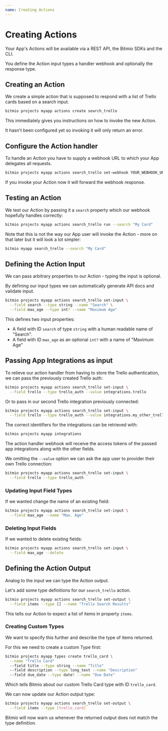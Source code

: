 ```yaml
---
name: Creating Actions
---
```


# Creating Actions

Your App's Actions will be available via a REST API, the Bitmio SDKs and the CLI.

You define the Action input types a handler webhook and optionally the response type.

## Creating an Action

We create a simple action that is supposed to respond with a list of Trello cards based on a search input.

``` bash
bitmio projects myapp actions create search_trello
```

This immediately gives you instructions on how to invoke the new Action.

It hasn't been configured yet so invoking it will only return an error.

## Configure the Action handler

To handle an Action you have to supply a webhook URL to which your App delegates all requests.

``` bash
bitmio projects myapp actions search_trello set-webhook YOUR_WEBHOOK_URL
```

If you invoke your Action now it will forward the webhook response.

## Testing an Action

We test our Action by passing it a `search` property which our webhook hopefully handles correctly:

``` bash
bitmio projects myapp actions search_trello run --search "My Card"
```

Note that this is not the way our App user will invoke the Action - more on that later but it will look a lot simpler:

``` bash
bitmio myapp search_trello --search "My Card"
```

## Defining the Action Input

We can pass arbitrary properties to our Action - typing the input is optional.

By defining our input types we can automatically generate API docs and validate input.

``` bash
bitmio projects myapp actions search_trello set-input \
  --field search --type string --name "Search" \
  --field max_age --type int? --name "Maximum Age"
```

This defines two input properties:

- A field with ID `search` of type `string` with a human readable name of "Search".
- A field with ID `max_age` as an optional `int?` with a name of "Maximum Age"

## Passing App Integrations as input

To relieve our action handler from having to store the Trello authentication, we can pass the previously created Trello auth:

``` bash
bitmio projects myapp actions search_trello set-input \
  --field trello --type trello_auth --value integrations.trello
```

Or to pass in our second Trello integration previously connected:

``` bash
bitmio projects myapp actions search_trello set-input \
  --field trello --type trello_auth --value integrations.my_other_trello
```

The correct identifiers for the integrations can be retrieved with:

``` bash
bitmio projects myapp integrations
```

The action handler webhook will receive the access tokens of the passed app integrations along with the other fields.

We omitting the `--value` option we can ask the app user to provider their own Trello connection:

``` bash
bitmio projects myapp actions search_trello set-input \
  --field trello --type trello_auth
```

### Updating Input Field Types

If we wanted change the name of an existing field:

``` bash
bitmio projects myapp actions search_trello set-input \
  --field max_age --name "Max. Age"
```

### Deleting Input Fields

If we wanted to delete existing fields:

``` bash
bitmio projects myapp actions search_trello set-input \
  --field max_age --delete
```

## Defining the Action Output

Analog to the input we can type the Action output.

Let's add some type definitions for our `search_trello` action.

``` bash
bitmio projects myapp actions search_trello set-output \
  --field items --type [] --name "Trello Search Results"
```

This tells our Action to expect a list of items in property `items`.

### Creating Custom Types

We want to specify this further and describe the type of items returned.

For this we need to create a custom Type first:

``` bash
bitmio projects myapp types create trello_card \
  --name "Trello Card"
  --field title --type string --name "Title"
  --field description --type long_text --name "Description"
  --field due_date --type date? --name "Due Date"
```

Which tells Bitmio about our custom Trello Card type with ID `trello_card`.

We can now update our Action output type:

``` bash
bitmio projects myapp actions search_trello set-output \
  --field items --type [trello_card]
```

Bitmio will now warn us whenever the returned output does not match the type definition.
